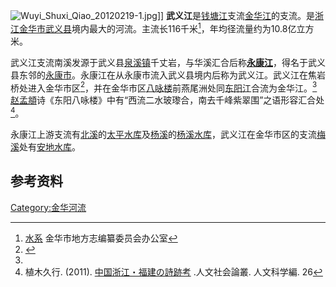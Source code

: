 {{expand|time=2017-03-31T11:03:18+00:00}}
{{NoteTA
|G1 = Unit
}}
[[File:Wuyi_Shuxi_Qiao_20120219-1.jpg|thumb]]]]
'''武义江'''是[[钱塘江|钱塘江]]支流[[金华江|金华江]]的支流。是[[浙江|浙江]][[金华市|金华市]][[武义县|武义县]]境内最大的河流。主流长116千米<ref name="shuixi">[http://www.jhszb.cn/newsitem/277368477 水系] {{webarchive|url=https://web.archive.org/web/20170329234559/http://www.jhszb.cn/newsitem/277368477 |date=2017-03-29 }} 金华市地方志编纂委员会办公室</ref>，年均径流量约为10.8亿立方米。

武义江支流南溪发源于武义县[[泉溪镇|泉溪镇]]千丈岩，与华溪汇合后称'''[[永康江|永康江]]'''，得名于武义县东邻的[[永康市|永康市]]。永康江在从永康市流入武义县境内后称为武义江。武义江在焦岩桥处进入金华市区<ref>{{Cite web |url=http://www.zj.gov.cn/attach/0/1311071053219172986.pdf |title=浙江省人民政府公报 2013年第27期 |access-date=2017-03-31 |archive-date=2014-07-12 |archive-url=https://web.archive.org/web/20140712204620/http://www.zj.gov.cn/attach/0/1311071053219172986.pdf |dead-url=no }}</ref>，并在金华市区[[八咏楼|八咏楼]]前燕尾洲处同[[东阳江|东阳江]]合流为金华江。<ref name="shuixi" />[[赵孟頫|赵孟頫]]诗《东阳八咏楼》中有“西流二水玻瓈合，南去千峰紫翠围”之语形容汇合处<ref>植木久行. (2011). [http://repository.ul.hirosaki-u.ac.jp/dspace/bitstream/10129/4480/1/JinbunShakaiRonso_J26_l1.pdf 中国浙江・福建の詩跡考] {{Wayback|url=http://repository.ul.hirosaki-u.ac.jp/dspace/bitstream/10129/4480/1/JinbunShakaiRonso_J26_l1.pdf |date=20170331211016 }}.人文社会論叢. 人文科学編. 26</ref>。

永康江上游支流有[[北溪|北溪]]的[[太平水库_(永康)|太平水库]]及[[杨溪|杨溪]]的[[杨溪水库|杨溪水库]]，武义江在金华市区的支流[[梅溪|梅溪]]处有[[安地水库|安地水库]]。

==参考资料==
{{reflist}}

{{金华市}}
{{钱塘江水系}}
{{浙江小作品}}

[[Category:金华河流|Category:金华河流]]